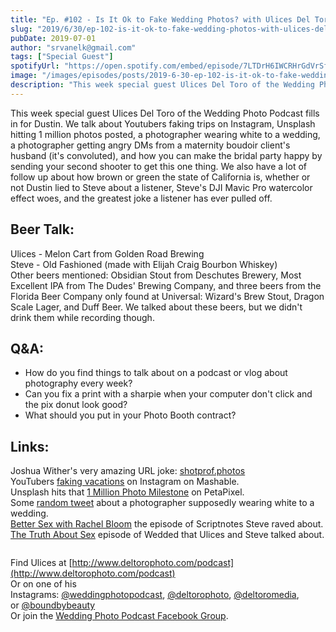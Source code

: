 ```yaml
---
title: "Ep. #102 - Is It Ok to Fake Wedding Photos? with Ulices Del Toro of the Wedding Photo Podcast"
slug: "2019/6/30/ep-102-is-it-ok-to-fake-wedding-photos-with-ulices-del-toro-of-the-wedding-photo-podcast"
pubDate: 2019-07-01
author: "srvanelk@gmail.com"
tags: ["Special Guest"]
spotifyUrl: "https://open.spotify.com/embed/episode/7LTDrH6IWCRHrGdVrSfeie?utm_source=generator"
image: "/images/episodes/posts/2019-6-30-ep-102-is-it-ok-to-fake-wedding-photos-with-ulices-del-toro-of-the-wedding-photo-podcast/Ulices102.webp"
description: "This week special guest Ulices Del Toro of the Wedding Photo Podcast fills in for Dustin. We talk about Youtubers faking trips on Instagram, Unsplash hitting 1 million photos posted, a photographer wearing white to a wedding, a photographer getting angry DMs from a maternity boudoir client's husband (it's convoluted), and how you can make the bridal party happy by sending your second shooter to get this one thing. We also have a lot of follow up about how brown or green the state of California is, whether or not Dustin lied to Steve about a listener, Steve's DJI Mavic Pro watercolor effect woes, and the greatest joke a listener has ever pulled off."
---
```


This week special guest Ulices Del Toro of the Wedding Photo Podcast fills in for Dustin. We talk about Youtubers faking trips on Instagram, Unsplash hitting 1 million photos posted, a photographer wearing white to a wedding, a photographer getting angry DMs from a maternity boudoir client's husband (it's convoluted), and how you can make the bridal party happy by sending your second shooter to get this one thing. We also have a lot of follow up about how brown or green the state of California is, whether or not Dustin lied to Steve about a listener, Steve's DJI Mavic Pro watercolor effect woes, and the greatest joke a listener has ever pulled off.

## Beer Talk:  
Ulices - Melon Cart from Golden Road Brewing  
Steve - Old Fashioned (made with Elijah Craig Bourbon Whiskey)  
Other beers mentioned: Obsidian Stout from Deschutes Brewery, Most Excellent IPA from The Dudes' Brewing Company, and three beers from the Florida Beer Company only found at Universal: Wizard's Brew Stout, Dragon Scale Lager, and Duff Beer. We talked about these beers, but we didn't drink them while recording though.

## Q&A:
- How do you find things to talk about on a podcast or vlog about photography every week?
- Can you fix a print with a sharpie when your computer don't click and the pix donut look good?
- What should you put in your Photo Booth contract?

## Links:
Joshua Wither's very amazing URL joke: [shotprof.photos](https://shotprof.photos/)  
YouTubers [faking vacations](https://mashable.com/article/youtube-fake-a-vacation-instagram/) on Instagram on Mashable.  
Unsplash hits that [1 Million Photo Milestone](https://petapixel.com/2019/06/20/why-unsplashs-1-million-photo-milestone-is-no-big-deal/) on PetaPixel.  
Some [random tweet](https://twitter.com/brigibeeee/status/1143035518738939905?s=21) about a photographer supposedly wearing white to a wedding.  
[Better Sex with Rachel Bloom](https://johnaugust.com/2019/better-sex-with-rachel-bloom) the episode of Scriptnotes Steve raved about.  
[The Truth About Sex](https://anchor.fm/wedded/episodes/Ep--016---The-Truth-About-Sex-e3ple8/a-adfnin) episode of Wedded that Ulices and Steve talked about.

<figure>
  <img src="/images/episodes/posts/2019-6-30-ep-102-is-it-ok-to-fake-wedding-photos-with-ulices-del-toro-of-the-wedding-photo-podcast/IMG_2828.webp" alt="" />
</figure>

Find Ulices at [http://www.deltorophoto.com/podcast](http://www.deltorophoto.com/podcast)  
Or on one of his Instagrams: [@weddingphotopodcast](https://www.instagram.com/weddingphotopodcast/), [@deltorophoto](https://www.instagram.com/deltorophoto/), [@deltoromedia](https://www.instagram.com/deltoromedia/), or [@boundbybeauty](https://www.instagram.com/boundbybeauty/)  
Or join the [Wedding Photo Podcast Facebook Group](https://www.facebook.com/groups/306218863330763/).
